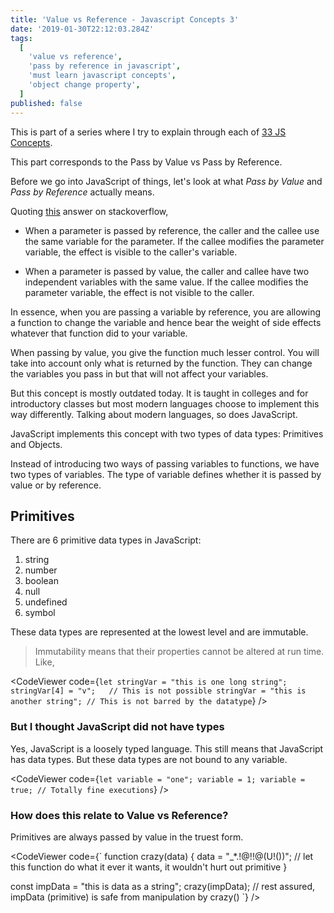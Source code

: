 ```yaml
---
title: 'Value vs Reference - Javascript Concepts 3'
date: '2019-01-30T22:12:03.284Z'
tags:
  [
    'value vs reference',
    'pass by reference in javascript',
    'must learn javascript concepts',
    'object change property',
  ]
published: false
---
```



This is part of a series where I try to explain through each of [33 JS Concepts](https://github.com/leonardomso/33-js-concepts).

This part corresponds to the Pass by Value vs Pass by Reference.

Before we go into JavaScript of things, let's look at what _Pass by Value_ and _Pass by Reference_ actually means.

Quoting [this](https://stackoverflow.com/a/430958/4374566) answer on stackoverflow,

* When a parameter is passed by reference, the caller and the callee use the same variable for the parameter. If the callee modifies the parameter variable, the effect is visible to the caller's variable.

* When a parameter is passed by value, the caller and callee have two independent variables with the same value. If the callee modifies the parameter variable, the effect is not visible to the caller.

In essence, when you are passing a variable by reference, you are allowing a function to change the variable and hence bear the weight of side effects whatever that function did to your variable. 

When passing by value, you give the function much lesser control. You will take into account only what is returned by the function. They can change the variables you pass in but that will not affect your variables.

But this concept is mostly outdated today. It is taught in colleges and for introductory classes but most modern languages choose to implement this way differently. Talking about modern languages, so does JavaScript.

JavaScript implements this concept with two types of data types: Primitives and Objects.

Instead of introducing two ways of passing variables to functions, we have two types of variables. The type of variable defines whether it is passed by value or by reference.

## Primitives

There are 6 primitive data types in JavaScript: 

1. string
2. number
3. boolean
4. null
5. undefined
6. symbol

These data types are represented at the lowest level and are immutable. 

> Immutability means that their properties cannot be altered at run time. Like,

<CodeViewer code={`
let stringVar = "this is one long string";
stringVar[4] = "v";   // This is not possible
stringVar = "this is another string"; // This is not barred by the datatype
`} />

### But I thought JavaScript did not have types

Yes, JavaScript is a loosely typed language. This still means that JavaScript has data types. But these data types are not bound to any variable. 

<CodeViewer code={`
let variable = "one";
variable = 1;
variable = true; // Totally fine executions
`} />

### How does this relate to Value vs Reference?

Primitives are always passed by value in the truest form.

<CodeViewer code={`
function crazy(data) {
  data = "_*.!@!!@(U!())";  // let this function do what it ever it wants, it wouldn't hurt out primitive
}
 
const impData = "this is data as a string";
crazy(impData); // rest assured, impData (primitive) is safe from manipulation by crazy()
`} />



